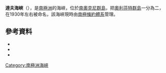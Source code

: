 {{Coord|60|43|S|45|12|W|source:GNIS|display=title}}

'''達夫海峽'''（{{lang-en|Dove Channel}}），是[[南極洲|南極洲]]的海峽，位於[[南奧克尼群島|南奧克尼群島]]，把[[奧利芬特群島|奧利芬特群島]]一分為二，在1930年左右被命名，該海峽現時由[[南極條約體系|南極條約體系]]管理。

==參考資料==
*{{cite gnis | type = antarid | id = 3906| name = Divide Peaks| accessdate = 2012-01-21}}
*{{cite web |url=http://www.scribd.com/doc/36721395/Gna-GeographicNamesOfTheAntarctic1stEdition1981-djvu |work=Gna-GeographicNamesOfTheAntarctic1stEdition1981_djvu |title=Divide Peaks|page=551|accessdate=2012-01-21}}
*{{usgs-gazetteer|id=3906}}

{{Antarctica-geo-stub}}
[[Category:南極洲海峽|Category:南極洲海峽]]